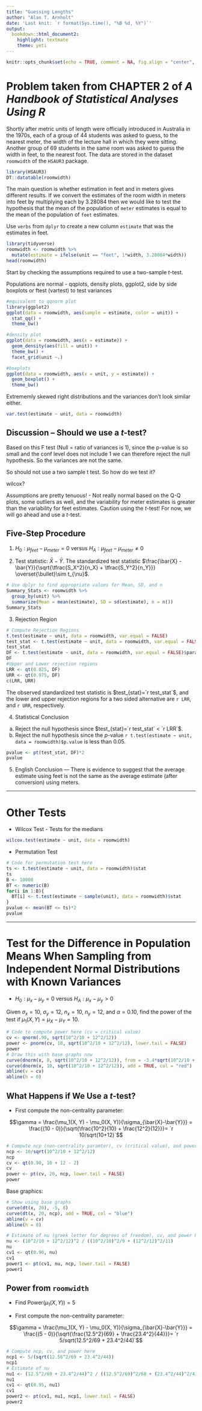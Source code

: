 ```yaml
---
title: "Guessing Lengths"
author: "Alan T. Arnholt"
date: 'Last knit: `r format(Sys.time(), "%B %d, %Y")`'
output: 
  bookdown::html_document2: 
    highlight: textmate
    theme: yeti
---
```


```r
knitr::opts_chunk$set(echo = TRUE, comment = NA, fig.align = "center", warning = FALSE, message = FALSE)
```

# Problem taken from CHAPTER 2 of _A Handbook of Statistical Analyses Using R_

Shortly after metric units of length were officially introduced in Australia in the 1970s, each of a group of 44 students was asked to guess, to the nearest meter, the width of the lecture hall in which they were sitting.  Another group of 69 students in the same room was asked to guess the width in feet, to the nearest foot.  The data are stored in the dataset `roomwidth` of the `HSAUR3` package.

```r
library(HSAUR3)
DT::datatable(roomwidth)
```

The main question is whether estimation in feet and in meters gives different results.  If we convert the estimates of the room width in meters into feet by multiplying each by 3.28084 then we would like to test the hypothesis that the mean of the population of `meter` estimates is equal to the mean of the population of `feet` estimates.

Use `verbs` from `dplyr` to create a new column `estimate` that was the estimates in feet.

```r
library(tidyverse)
roomwidth <- roomwidth %>%
  mutate(estimate = ifelse(unit == "feet", 1*width, 3.28084*width))
head(roomwidth)
```

Start by checking the assumptions required to use a two-sample *t*-test.

Populations are normal - qqplots, density plots, ggplot2, side by side boxplots or ftest (vartest) to test variances

```r
#equivalent to qqnorm plot
library(ggplot2)
ggplot(data = roomwidth, aes(sample = estimate, color = unit)) +
  stat_qq() +
  theme_bw()
```

```r
#density plot
ggplot(data = roomwidth, aes(x = estimate)) +
  geom_density(aes(fill = unit)) +
  theme_bw() +
  facet_grid(unit ~.)
```

```r
#boxplots
ggplot(data = roomwidth, aes(x = unit, y = estimate)) +
  geom_boxplot() +
  theme_bw()
```

Extrememly skewed right distributions and the variances don't look similar either.

```r
var.test(estimate ~ unit, data = roomwidth)
```

## Discussion -- Should we use a *t*-test?

Based on this F test (Null = ratio of variances is 1), since the p-value is so small and the conf level does not include 1 we can therefore reject the null hypothesis. So the variances are not the same.

So should not use a two sample t test. So how do we test it?

wilcox?

Assumptions are pretty tenuous! - Not really normal based on the Q-Q plots, some outliers as well, and the variability for meter estimates is greater than the variability for feet estimates.  Caution using the *t*-test!  For now, we will go ahead and use a *t*-test.

##  Five-Step Procedure

1. $H_0:\mu_{feet} - \mu_{meter}=0$ versus $H_A:\mu_{feet} - \mu_{meter} \neq 0$

2. Test statistic: $\bar{X} - \bar{Y}$. The standardized test statistic $\frac{\bar{X} - \bar{Y}}{\sqrt{\tfrac{S_X^2}{n_X} + \tfrac{S_Y^2}{n_Y}}} \overset{\bullet}\sim t_{\nu}$.

```r
# Use dplyr to find appropriate values for Mean, SD, and n
Summary_Stats <- roomwidth %>% 
  group_by(unit) %>% 
  summarize(Mean = mean(estimate), SD = sd(estimate), n = n())
Summary_Stats
```

3. Rejection Region

```r
# Compute Rejection Regions
t.test(estimate ~ unit, data = roomwidth, var.equal = FALSE)
test_stat <- t.test(estimate ~ unit, data = roomwidth, var.equal = FALSE)$stat
test_stat
DF <- t.test(estimate ~ unit, data = roomwidth, var.equal = FALSE)$parameter
DF
#Upper and Lower rejection regions
LRR <- qt(0.025, DF)
URR <- qt(0.975, DF)
c(LRR, URR)
```

The observed standardized test statistic is $test_{stat}=`r test_stat`$, and the lower and upper rejection regions for a two sided alternative are `r LRR`, and `r URR`, respectively.

4. Statistical Conclusion

a.  Reject the null hypothesis since $test_{stat}=`r test_stat` < `r LRR`$.
b.  Reject the null hypothesis since the *p*-value `r t.test(estimate ~ unit, data = roomwidth)$p.value` is less than 0.05.

```r
pvalue <- pt(test_stat, DF)*2
pvalue
```

5. English Conclusion --- There is evidence to suggest that the average estimate using feet is not the same as the average estimate (after conversion) using meters.

* * *

# Other Tests

* Wilcox Test - Tests for the medians

```r
wilcox.test(estimate ~ unit, data = roomwidth)
```
* Permutation Test

```r
# Code for permutation test here
ts <- t.test(estimate ~ unit, data = roomwidth)$stat
ts
B <- 10000
BT <- numeric(B)
for(i in 1:B){
  BT[i] <- t.test(estimate ~ sample(unit), data = roomwidth)$stat
}
pvalue <- mean(BT <= ts)*2
pvalue
```

* * * 

# Test for the Difference in Population Means When Sampling from Independent Normal Distributions with Known Variances

* $H_0:\mu_x - \mu_y = 0$ versus $H_A:\mu_x - \mu_y > 0$

Given $\sigma_x = 10$, $\sigma_y = 12$, $n_x = 10$, $n_y = 12$, and $\alpha = 0.10$, find the power of the test if $\mu_1(X, Y) = \mu_X - \mu_Y = 10$.

```r
# Code to compute power here (cv = critical value)
cv <- qnorm(.90, sqrt(10^2/10 + 12^2/12))
power <- pnorm(cv, 10, sqrt(10^2/10 + 12^2/12), lower.tail = FALSE)
power
# Draw this with base graphs now
curve(dnorm(x, 0, sqrt(10^2/10 + 12^2/12)), from = -3.4*sqrt(10^2/10 + 12^2/12), to = 3.4*sqrt(10^2/10 + 12^2/12) + 10)
curve(dnorm(x, 10, sqrt(10^2/10 + 12^2/12)), add = TRUE, col = "red")
abline(v = cv)
abline(h = 0)
```

## What Happens if We Use a *t*-test?

* First compute the non-centrality parameter:

$$\gamma = \frac{\mu_1(X, Y) - \mu_0(X, Y)}{\sigma_{\bar{X}-\bar{Y}}} = \frac{(10 - 0)}{\sqrt{\frac{10^2}{10} + \frac{12^2}{12}}}= `r 10/sqrt(10+12)`$$
```r
# Compute ncp (non-centrality paramter), cv (critical value), and power here
ncp <- 10/sqrt(10^2/10 + 12^2/12)
ncp
cv <- qt(0.90, 10 + 12 - 2)
cv
power <- pt(cv, 20, ncp, lower.tail = FALSE)
power
```

Base graphics:

```r
# Show using base graphs
curve(dt(x, 20), -5, 8)
curve(dt(x, 20, ncp), add = TRUE, col = "blue")
abline(v = cv)
abline(h = 0)
```

```r
# Estimate of nu (greek letter for degrees of freedom), cv, and power here 
nu <- (10^2/10 + 12^2/12)^2 / ((10^2/10)^2/9 + (12^2/12)^2/11)
nu
cv1 <- qt(0.90, nu)
cv1
power1 <- pt(cv1, nu, ncp, lower.tail = FALSE)
power1
```

## Power from `roomwidth`

* Find $\text{Power}(\mu_1(X, Y)) = 5$

* First compute the non-centrality parameter:

$$\gamma = \frac{\mu_1(X, Y) - \mu_0(X, Y)}{\sigma_{\bar{X}-\bar{Y}}} = \frac{(5 - 0)}{\sqrt{\frac{12.5^2}{69} + \frac{23.4^2}{44}}}= `r 5/sqrt(12.5^2/69 + 23.4^2/44)`$$

```r
# Compute ncp, cv, and power here
ncp1 <- 5/(sqrt(12.56^2/69 + 23.4^2/44))
ncp1
# Estimate of nu 
nu1 <- (12.5^2/69 + 23.4^2/44)^2 / ((12.5^2/69)^2/68 + (23.4^2/44)^2/43)
nu1
cv1 <- qt(0.95, nu1)
cv1
power2 <- pt(cv1, nu1, ncp1, lower.tail = FALSE)
power2
```










